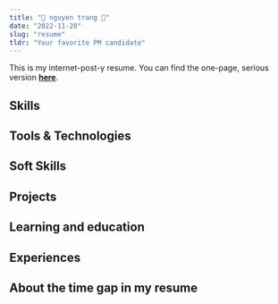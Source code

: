 ```yaml
---
title: "💞 nguyen trang 💞"
date: "2022-11-20"
slug: "resume"
tldr: "Your favorite PM candidate"
---
```


This is my internet-post-y resume. You can find the one-page, serious version **[here]()**.

## Skills

## Tools & Technologies

## Soft Skills

## Projects

## Learning and education

## Experiences

## About the time gap in my resume
